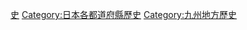 {{Catnav|頁面分類|各種主題的頁面分類|按國家分類|各國行政區劃|日本行政區劃|日本都道府縣}}
{{catmore}}
{{日本行政區劃分類導航|歷史}}
{{Commons category|History of Kagoshima prefecture}}

{{DEFAULTSORT:Kagoshima}}
[[Category:鹿兒島縣|史]]
[[Category:日本各都道府縣歷史|Category:日本各都道府縣歷史]]
[[Category:九州地方歷史|Category:九州地方歷史]]